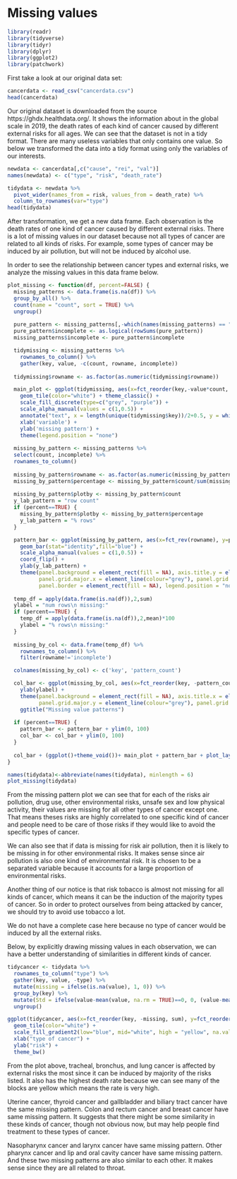 # Missing values

```r
library(readr)
library(tidyverse)
library(tidyr)
library(dplyr)
library(ggplot2)
library(patchwork)
```

First take a look at our original data set:

```r
cancerdata <- read_csv("cancerdata.csv")
head(cancerdata)
```

Our original dataset is downloaded from the source https://ghdx.healthdata.org/. It shows the information about in the global scale in 2019, the death rates of each kind of cancer caused by different external risks for all ages. We can see that the dataset is not in a tidy format. There are many useless variables that only contains one value. So below we transformed the data into a tidy format using only the variables of our interests.


```r
newdata <- cancerdata[,c("cause", "rei", "val")]
names(newdata) <- c("type", "risk", "death_rate")

tidydata <- newdata %>%
  pivot_wider(names_from = risk, values_from = death_rate) %>%
  column_to_rownames(var="type")
head(tidydata)
```
After transformation, we get a new data frame. Each observation is the death rates of one kind of cancer caused by different external risks. There is a lot of missing values in our dataset because not all types of cancer are related to all kinds of risks. For example, some types of cancer may be induced by air pollution, but will not be induced by alcohol use. 

In order to see the relationship between cancer types and external risks, we analyze the missing values in this data frame below.

```r
plot_missing <- function(df, percent=FALSE) {
  missing_patterns <- data.frame(is.na(df)) %>%
  group_by_all() %>%
  count(name = "count", sort = TRUE) %>%
  ungroup()
  
  pure_pattern <- missing_patterns[,-which(names(missing_patterns) == "count")]
  pure_pattern$incomplete <- as.logical(rowSums(pure_pattern))
  missing_patterns$incomplete <- pure_pattern$incomplete

  tidymissing <- missing_patterns %>% 
    rownames_to_column() %>%
    gather(key, value, -c(count, rowname, incomplete))
  
  tidymissing$rowname <- as.factor(as.numeric(tidymissing$rowname))

  main_plot <- ggplot(tidymissing, aes(x=fct_reorder(key,-value*count, sum),y=fct_rev(rowname),fill=value, alpha=incomplete)) +
    geom_tile(color="white") + theme_classic() +
    scale_fill_discrete(type=c("grey", "purple")) +
    scale_alpha_manual(values = c(1,0.5)) +
    annotate("text", x = length(unique(tidymissing$key))/2+0.5, y = which(rev(pure_pattern$incomplete)==FALSE), label="complete cases") + 
    xlab('variable') +
    ylab('missing pattern') + 
    theme(legend.position = "none")
  
  missing_by_pattern <- missing_patterns %>%
  select(count, incomplete) %>%
  rownames_to_column() 
  
  missing_by_pattern$rowname <- as.factor(as.numeric(missing_by_pattern$rowname))
  missing_by_pattern$percentage <- missing_by_pattern$count/sum(missing_by_pattern$count)*100
  
  missing_by_pattern$plotby <- missing_by_pattern$count 
  y_lab_pattern = "row count"
  if (percent==TRUE) {
    missing_by_pattern$plotby <- missing_by_pattern$percentage
    y_lab_pattern = "% rows"
  }

  pattern_bar <- ggplot(missing_by_pattern, aes(x=fct_rev(rowname), y=plotby, alpha=incomplete)) + 
    geom_bar(stat="identity",fill="blue") + 
    scale_alpha_manual(values = c(1,0.5)) +
    coord_flip() +
    ylab(y_lab_pattern) +
    theme(panel.background = element_rect(fill = NA), axis.title.y = element_blank(), panel.grid.major.y = element_blank(), 
          panel.grid.major.x = element_line(colour="grey"), panel.grid.minor.x = element_line(colour="grey"), panel.grid.minor.y = element_blank(),
          panel.border = element_rect(fill = NA), legend.position = "none")
  
  temp_df = apply(data.frame(is.na(df)),2,sum)
  ylabel = "num rows\n missing:"
  if (percent==TRUE) {
    temp_df = apply(data.frame(is.na(df)),2,mean)*100
    ylabel = "% rows\n missing:"
  }
  
  missing_by_col <- data.frame(temp_df) %>% 
    rownames_to_column() %>%
    filter(rowname!='incomplete')

  colnames(missing_by_col) <- c('key', 'pattern_count')

  col_bar <- ggplot(missing_by_col, aes(x=fct_reorder(key, -pattern_count), y = pattern_count))+geom_bar(stat="identity",fill="lightblue") +
    ylab(ylabel) +
    theme(panel.background = element_rect(fill = NA), axis.title.x = element_blank(), panel.grid.major.x = element_blank(), 
          panel.grid.major.y = element_line(colour="grey"), panel.grid.minor.x = element_blank(),panel.border = element_rect(fill = NA)) +
    ggtitle("Missing value patterns")
  
  if (percent==TRUE) {
    pattern_bar <- pattern_bar + ylim(0, 100)
    col_bar <- col_bar + ylim(0, 100)
  }
  
  col_bar + (ggplot()+theme_void())+ main_plot + pattern_bar + plot_layout(ncol=2, widths=c(4,1), heights=c(1,3))
}
```

```r
names(tidydata)<-abbreviate(names(tidydata), minlength = 6)
plot_missing(tidydata)
```

From the missing pattern plot we can see that for each of the risks air pollution, drug use, other environmental risks, unsafe sex and low physical activity, their values are missing for all other types of cancer except one. That means theses risks are highly correlated to one specific kind of cancer and people need to be care of those risks if they would like to avoid the specific types of cancer. 

We can also see that if data is missing for risk air pollution, then it is likely to be missing in for other environmental risks. It makes sense since air pollution is also one kind of environmental risk. It is chosen to be a separated variable because it accounts for a large proportion of environmental risks.

Another thing of our notice is that risk tobacco is almost not missing for all kinds of cancer, which means it can be the induction of the majority types of cancer. So in order to protect ourselves from being attacked by cancer, we should try to avoid use tobacco a lot.

We do not have a complete case here because no type of cancer would be induced by all the external risks.

Below, by explicitly drawing missing values in each observation, we can have a better understanding of similarities in different kinds of cancer.

```r
tidycancer <- tidydata %>%
  rownames_to_column("type") %>%
  gather(key, value, -type) %>%
  mutate(missing = ifelse(is.na(value), 1, 0)) %>%
  group_by(key) %>%
  mutate(Std = ifelse(value-mean(value, na.rm = TRUE)==0, 0, (value-mean(value, na.rm = TRUE))/sd(value, na.rm=TRUE))) %>% 
  ungroup()

ggplot(tidycancer, aes(x=fct_reorder(key, -missing, sum), y=fct_reorder(type, -missing, sum), fill=Std)) +
  geom_tile(color="white") +
  scale_fill_gradient2(low="blue", mid="white", high = "yellow", na.value = "black") + 
  xlab("type of cancer") +
  ylab("risk") +
  theme_bw()
```

From the plot above, tracheal, bronchus, and lung cancer is affected by external risks the most since it can be induced by majority of the risks listed. It also has the highest death rate because we can see many of the blocks are yellow which means the rate is very high.

Uterine cancer, thyroid cancer and gallbladder and biliary tract cancer have the same missing pattern. Colon and rectum cancer and breast cancer have same missing pattern. It suggests that there might be some similarity in these kinds of cancer, though not obvious now, but may help people find treatment to these types of cancer.

Nasopharynx cancer and larynx cancer have same missing pattern. Other pharynx cancer and lip and oral cavity cancer have same missing pattern. And these two missing patterns are also similar to each other. It makes sense since they are all related to throat.
